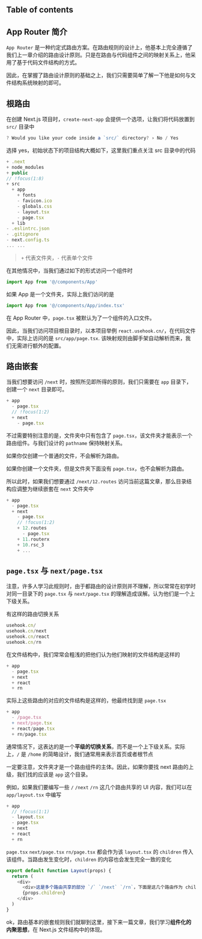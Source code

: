 
## Table of contents

## App Router 简介

`App Router` 是一种约定式路由方案。在路由规则的设计上，他基本上完全遵循了我们上一章介绍的路由设计原则。只是在路由与代码组件之间的映射关系上，他采用了基于代码文件结构的方式。

因此，在掌握了路由设计原则的基础之上，我们只需要简单了解一下他是如何与文件结构系统映射的即可。

## 根路由

在创建 Next.js 项目时，`create-next-app` 会提供一个选项，让我们将代码放置到 `src/` 目录中

```js
? Would you like your code inside a `src/` directory? › No / Yes
```

选择 yes，初始状态下的项目结构大概如下，这里我们重点关注 src 目录中的代码


```ts
+ .next
+ node_modules
+ public
// !focus(1:8)
+ src
  + app
    + fonts
    - favicon.ico
    - globals.css
    - layout.tsx
    - page.tsx
  + lib
- .eslintrc.json
- .gitignore
- next.config.ts
... ...
```

> `+` 代表文件夹，`-` 代表单个文件

在其他情况中，当我们通过如下的形式访问一个组件时

```js
import App from '@/components/App'
```

如果 App 是一个文件夹，实际上我们访问的是

```js
import App from '@/components/App/index.tsx'
```

在 App Router 中，`page.tsx` 被默认为了一个组件的入口文件。

因此，当我们访问项目根目录时，以本项目举例 `react.usehook.cn/`，在代码文件中，实际上访问的是 `src/app/page.tsx`. 该映射规则由脚手架自动解析而来，我们无需进行额外的配置。


## 路由嵌套

当我们想要访问 `/next` 时，按照所见即所得的原则，我们只需要在 `app` 目录下，创建一个 `next` 目录即可。

```js
+ app
  - page.tsx
  // !focus(1:2)
  + next
    - page.tsx
```

不过需要特别注意的是，文件夹中只有包含了 `page.tsx`，该文件夹才能表示一个路由组件。与我们设计的 `pathname` 保持映射关系。

如果你仅创建一个普通的文件，不会解析为路由。

如果你创建一个文件夹，但是文件夹下面没有 `page.tsx`，也不会解析为路由。


所以此时，如果我们想要通过 `/next/12.routes` 访问当前这篇文章，那么目录结构应调整为继续嵌套在 `next` 文件夹中

```js
+ app
  - page.tsx
  + next
    - page.tsx
    // !focus(1:2)
    + 12.routes
      - page.tsx
    + 11.routerx
    + 10.rsc_3
    + ...
```

## `page.tsx` 与 `next/page.tsx`

注意，许多人学习此规则时，由于都路由的设计原则并不理解，所以常常在初学时对同一目录下的 `page.tsx` 与 `next/page.tsx` 的理解造成误解。认为他们是一个上下级关系。

有这样的路由切换关系

```ts
usehook.cn/
usehook.cn/next
usehook.cn/react
usehook.cn/rn
```

在文件结构中，我们常常会粗浅的把他们认为他们映射的文件结构是这样的

```ts
+ app
  - page.tsx
  + next
  + react
  + rn
```


实际上这些路由的对应的文件结构是这样的，他最终找到是 `page.tsx`

```ts
+ app
  - /page.tsx
  + next/page.tsx
  + react/page.tsx
  + rn/page.tsx
```

通常情况下，这表达的是一个**平级的切换关系**，而不是一个上下级关系。实际上，`/` 是 `/home` 的简略设计，我们通常用来表示首页或者根节点


一定要注意，文件夹才是一个路由组件的主体。因此，如果你要找 next 路由的上级，我们找的应该是 `app` 这个目录。

例如，如果我们要编写一些 `/` `/next` `/rn` 这几个路由共享的 UI 内容，我们可以在 `app/layout.tsx` 中编写

```ts
+ app
  // !focus(1:1)
  - layout.tsx
  - page.tsx
  + next
  + react
  + rn
```

`page.tsx` `next/page.tsx` `rn/page.tsx` 都会作为该 `layout.tsx` 的 `children` 传入该组件。当路由发生变化时，`children` 的内容也会发生完全一致的变化

```js layout.tsx -c
export default function Layout(props) {
  return (
    <div>
      <div>这是多个路由共享的部分 `/` `/next` `/rn`，下面是这几个路由作为 children 传入的部分</div>
      {props.children}
    </div>
  )
}
```

ok，路由基本的嵌套规则我们就聊到这里，接下来一篇文章，我们学习**组件化的内聚思想**，在 Next.js 文件结构中的体现。
